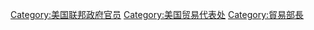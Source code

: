 {{Catnav|頁面分類|人物|職業|各职业美国人|美國政治人物}}
{{Catnav|頁面分類|人物|各國人物|各國政治人物|美國政治人物}}

[[Category:美国联邦政府官员|Category:美国联邦政府官员]]
[[Category:美国贸易代表处|Category:美国贸易代表处]]
[[Category:貿易部長|Category:貿易部長]]